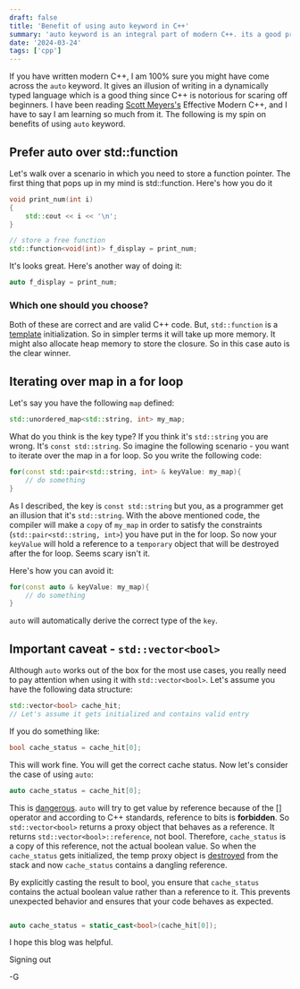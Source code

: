 ```yaml
---
draft: false
title: 'Benefit of using auto keyword in C++'
summary: 'auto keyword is an integral part of modern C++. its a good practice to use auto in various coding scenarios and this blog will highlight some of the most important use cases where you should prefer using auto keyword.'
date: '2024-03-24'
tags: ['cpp']
---
```


If you have written modern C++, I am 100% sure you might have come across the `auto` keyword. It gives an illusion of writing in a dynamically typed language which is a good thing
since C++ is notorious for scaring off beginners. I have been reading [Scott Meyers's](https://www.aristeia.com) Effective Modern C++, and I have to say I am learning so much from it. The following is my spin on benefits of using `auto` keyword.

## Prefer auto over std::function

Let's walk over a scenario in which you need to store a function pointer. The first thing that pops up in my mind is std::function. Here's how you do it

```cpp
void print_num(int i)
{
    std::cout << i << '\n';
}

// store a free function
std::function<void(int)> f_display = print_num;

```

It's looks great. Here's another way of doing it:

```cpp
auto f_display = print_num;
```

### Which one should you choose?

Both of these are correct and are valid C++ code. But, `std::function` is a [template](https://en.cppreference.com/w/cpp/language/templates) initialization. So in simpler terms it will take up more memory. It might also allocate heap memory to store the closure. So in this case auto is the clear winner.

## Iterating over map in a for loop

Let's say you have the following `map` defined:

```cpp
std::unordered_map<std::string, int> my_map;
```

What do you think is the key type? If you think it's `std::string` you are wrong. It's `const std::string`. So imagine the following scenario - you want to iterate over the map in a for loop. So you write the following code:

```cpp
for(const std::pair<std::string, int> & keyValue: my_map){
    // do something
}
```

As I described, the key is `const std::string` but you, as a programmer get an illusion that it's `std::string`. With the above mentioned code, the compiler will make a `copy` of `my_map` in order to satisfy the constraints (`std::pair<std::string, int>`) you have put in the for loop. So now your `keyValue` will hold a reference to a `temporary` object that will be destroyed after the for loop. Seems scary isn't it.

Here's how you can avoid it:

```cpp
for(const auto & keyValue: my_map){
    // do something
}
```

`auto` will automatically derive the correct type of the `key`.

## Important caveat - `std::vector<bool>`

Although `auto` works out of the box for the most use cases, you really need to pay attention when using it with `std::vector<bool>`.
Let's assume you have the following data structure:

```cpp
std::vector<bool> cache_hit;
// Let's assume it gets initialized and contains valid entry
```

If you do something like:

```cpp
bool cache_status = cache_hit[0];
```

This will work fine. You will get the correct cache status. Now let's consider the case of using `auto`:

```cpp
auto cache_status = cache_hit[0];
```

This is <u className="dark:text-red-700">dangerous</u>. `auto` will try to get value by reference because of the [] operator and according to C++ standards, reference to bits is **forbidden**. So `std::vector<bool>` returns a proxy object that behaves as a reference. It returns `std::vector<bool>::reference`, not bool. Therefore, `cache_status` is a copy of this reference, not the actual boolean value. So when the `cache_status` gets initialized, the temp proxy object is <u className="dark:text-red-700">destroyed</u> from the stack and now `cache_status` contains a dangling reference.

By explicitly casting the result to bool, you ensure that `cache_status` contains the actual boolean value rather than a reference to it. This prevents unexpected behavior and ensures that your code behaves as expected.

```cpp

auto cache_status = static_cast<bool>(cache_hit[0]);
```

I hope this blog was helpful.

Signing out

-G
